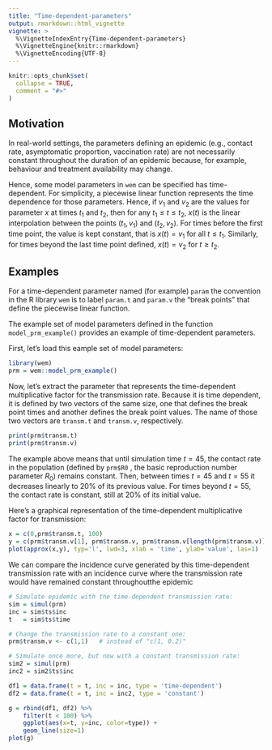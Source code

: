 ```yaml
---
title: "Time-dependent-parameters"
output: rmarkdown::html_vignette
vignette: >
  %\VignetteIndexEntry{Time-dependent-parameters}
  %\VignetteEngine{knitr::rmarkdown}
  %\VignetteEncoding{UTF-8}
---
```


```r
knitr::opts_chunk$set(
  collapse = TRUE,
  comment = "#>"
)
```

## Motivation

In real-world settings, the parameters defining an epidemic (e.g., contact rate, asymptomatic proportion, vaccination rate) are not necessarily constant throughout the duration of an epidemic because, for example, behaviour and treatment availability may change.

Hence, some model parameters in `wem` can be specified has time-dependent. For simplicity, a piecewise linear function represents the time dependence for those parameters. Hence, if $v_1$ and $v_2$ are the values for parameter $x$ at times $t_1$ and $t_2$, then for any $t_1 \leq t \leq t_2$, $x(t)$ is the linear interpolation between the points $(t_1, v_1)$ and $(t_2, v_2)$. 
For times before the first time point, the value is kept constant, that is $x(t) = v_1$ for all $t \leq t_1$. Similarly, for times beyond the last time point defined, $x(t)=v_2$ for $t \geq t_2$.

## Examples

For a time-dependent parameter named (for example) `param` the convention in the R library `wem` is to label `param.t` and `param.v` the "break points" that define the piecewise linear function. 

The example set of model parameters defined in the function `model_prm_example()` provides an example of time-dependent parameters. 

First, let's load this eample set of model parameters:

```r
library(wem)
prm = wem::model_prm_example()
```

Now, let's extract the parameter that represents the time-dependent multiplicative factor for the transmission rate. Because it is time dependent, it is defined by two vectors of the same size, one that defines the break point times and another defines the break point values. The name of those two vectors are `transm.t` and `transm.v`, respectively.

```r
print(prm$transm.t)
print(prm$transm.v)
```

The example above means that until simulation time $t=45$, the contact rate in the population (defined by `prm$R0` , the basic reproduction number parameter $R_0$) remains constant. Then, between times $t=45$ and $t=55$ it decreases linearly to 20% of its previous value. For times beyond $t=55$, the contact rate is constant, still at 20% of its initial value.

Here's a graphical representation of the time-dependent multiplicative factor for transmission:

```r
x = c(0,prm$transm.t, 100)
y = c(prm$transm.v[1], prm$transm.v, prm$transm.v[length(prm$transm.v)])
plot(approx(x,y), typ='l', lwd=3, xlab = 'time', ylab='value', las=1)
```

We can compare the incidence curve generated by this time-dependent transmission rate with an incidence curve where the transmission rate would have remained constant throughoutthe epidemic
```r
# Simulate epidemic with the time-dependent transmission rate:
sim = simul(prm)
inc = sim$ts$inc
t   = sim$ts$time

# Change the transmission rate to a constant one:
prm$transm.v <- c(1,1)   # instead of "c(1, 0.2)"

# Simulate once more, but now with a constant transmission rate:
sim2 = simul(prm)
inc2 = sim2$ts$inc

df1 = data.frame(t = t, inc = inc, type = 'time-dependent')
df2 = data.frame(t = t, inc = inc2, type = 'constant')

g = rbind(df1, df2) %>%
    filter(t < 100) %>%
    ggplot(aes(x=t, y=inc, color=type)) +
    geom_line(size=1)
plot(g)
```



